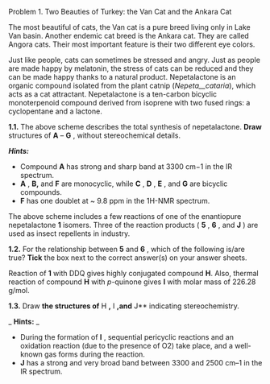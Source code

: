 Problem 1. Two Beauties of Turkey: the Van Cat and the Ankara Cat

The most beautiful of cats, the Van cat is a pure breed living only in Lake Van basin. Another endemic cat breed is the Ankara cat. They are called Angora cats. Their most important feature is their two different eye colors.

Just like people, cats can sometimes be stressed and angry. Just as people are made happy by melatonin, the stress of cats can be reduced and they can be made happy thanks to a natural product. Nepetalactone is an organic compound isolated from the plant catnip (_Nepeta__cataria_), which acts as a cat attractant. Nepetalactone is a ten-carbon bicyclic monoterpenoid compound derived from isoprene with two fused rings: a cyclopentane and a lactone.

**1.1.** The above scheme describes the total synthesis of nepetalactone. **Draw** structures of **A** – **G** , without stereochemical details.

_**Hints:**_

- Compound **A** has strong and sharp band at 3300 cm−1 in the IR spectrum.
- **A** , **B,** and **F** are monocyclic, while **C** , **D** , **E** , and **G** are bicyclic compounds.
- **F** has one doublet at ~ 9.8 ppm in the 1H-NMR spectrum.

The above scheme includes a few reactions of one of the enantiopure nepetalactone **1** isomers. Three of the reaction products ( **5** , **6** , and **J** ) are used as insect repellents in industry.

**1.2.** For the relationship between **5** and **6** , which of the following is/are true? **Tick** the box next to the correct answer(s) on your answer sheets.

Reaction of **1** with DDQ gives highly conjugated compound **H**. Also, thermal reaction of compound **H** with _p_-quinone gives **I** with molar mass of 226.28 g/mol.

**1.3.** Draw **the structures of** H **,** I **,and** J** indicating stereochemistry.

_ **Hints:** _

- During the formation of **I** , sequential pericyclic reactions and an oxidation reaction (due to the presence of O2) take place, and a well-known gas forms during the reaction.
- **J** has a strong and very broad band between 3300 and 2500 cm–1 in the IR spectrum.

